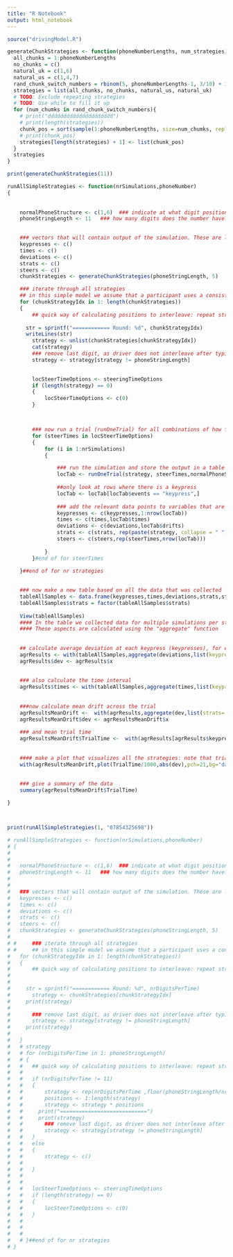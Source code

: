 ```yaml
---
title: "R Notebook"
output: html_notebook
---
```


```r
source("drivingModel.R")
```

```r
generateChunkStrategies <- function(phoneNumberLengths, num_strategies){
  all_chunks = 1:phoneNumberLengths
  no_chunks = c()
  natural_uk = c(1,6)
  natural_us = c(1,4,7)
  rand_chunk_switch_numbers = rbinom(5, phoneNumberLengths-1, 3/10) + 1
  strategies = list(all_chunks, no_chunks, natural_us, natural_uk)
  # TODO: Exclude repeating strategies
  # TODO: Use while to fill it up
  for (num_chumks in rand_chunk_switch_numbers){
    # print("ddddddddddddddddddddd")
    # print(length(strategies))
    chunk_pos = sort(sample(1:phoneNumberLengths, size=num_chumks, replace = FALSE))
    # print(chunk_pos)
    strategies[length(strategies) + 1] <- list(chunk_pos)
  }
  strategies
}

print(generateChunkStrategies(11))

```


```r
runAllSimpleStrategies <- function(nrSimulations,phoneNumber)
{
	
	
	normalPhoneStructure <- c(1,6)  ### indicate at what digit positions a chunk needs to be retrieved (1st and 6th digit)
	phoneStringLength <- 11   ### how many digits does the number have?
	

	### vectors that will contain output of the simulation. These are later used to create 1 table with all values
	keypresses <- c()
	times <- c()
	deviations <- c()
	strats <- c()
	steers <- c()	
	chunkStrategies <- generateChunkStrategies(phoneStringLength, 5)

	### iterate through all strategies
	## in this simple model we assume that a participant uses a consistent strategy throughout the trial. That is, they only type each time 1 digit, or type 2 digits at a time, or type 3 digits at a time (i.e., all possible ways of 1:phoneStringLength: 1, 2,3,4, ...11)
	for (chunkStrategyIdx in 1: length(chunkStrategies))
	{
		## quick way of calculating positions to interleave: repeat strategy & multiply with position in vector (e.g., 333*123 = 369 this means: you interleave BEFORE every 3rd digit (333), and there are 3 positions to interleave (1st, 2nd, 3rd, or 123). Therefore you interleave BEFORE digits 3 (3*1), 6 (3*2), and 9 (3*3))
		
	  str = sprintf("============ Round: %d", chunkStrategyIdx)
	  writeLines(str)
		strategy <- unlist(chunkStrategies[chunkStrategyIdx])
		cat(strategy)
		### remove last digit, as driver does not interleave after typing the last digit (they are done with the trial :-)  )
		strategy <- strategy[strategy != phoneStringLength]
		

		locSteerTimeOptions <- steeringTimeOptions
		if (length(strategy) == 0)
		{
			locSteerTimeOptions <- c(0)
		}



		### now run a trial (runOneTrial) for all combinations of how frequently you update the steering when you are steering (locSteerTimeOptions) and for the nuber of simulations that you want to run for each strategy (nrSimulations)
		for (steerTimes in locSteerTimeOptions)
		{
			for (i in 1:nrSimulations)
			{

				### run the simulation and store the output in a table
				locTab <- runOneTrial(strategy, steerTimes,normalPhoneStructure,phoneStringLength,phoneNumber)
	
				##only look at rows where there is a keypress
				locTab <- locTab[locTab$events == "keypress",]
		
				### add the relevant data points to variables that are stored in a final table
				keypresses <- c(keypresses,1:nrow(locTab))
				times <- c(times,locTab$times)
				deviations <- c(deviations,locTab$drifts)
				strats <- c(strats, rep(paste(strategy, collapse = " "), nrow(locTab)))
				steers <- c(steers,rep(steerTimes,nrow(locTab)))
		
			}
		}#end of for steerTimes	

	}##end of for nr strategies
	
	
	### now make a new table based on all the data that was collected
	tableAllSamples <- data.frame(keypresses,times,deviations,strats,steers)
	tableAllSamples$strats = factor(tableAllSamples$strats)
	
	View(tableAllSamples)
	#### In the table we collected data for multiple simulations per strategy. Now we want to know the average performane of each strategy.
	#### These aspects are calculated using the "aggregate" function
	
	
	## calculate average deviation at each keypress (keypresses), for each unique strategy variation (strats and steers)
	agrResults <- with(tableAllSamples,aggregate(deviations,list(keypresses=keypresses, strats= strats, steers= steers),mean))
	agrResults$dev <- agrResults$x
	
	
	### also calculate the time interval
	agrResults$times <- with(tableAllSamples,aggregate(times,list(keypresses=keypresses, strats= strats, steers= steers),mean))$x
		
	
	###now calculate mean drift across the trial
	agrResultsMeanDrift <-  with(agrResults,aggregate(dev,list(strats= strats, steers= steers),mean))
	agrResultsMeanDrift$dev <- agrResultsMeanDrift$x
	
	### and mean trial time
	agrResultsMeanDrift$TrialTime <-  with(agrResults[agrResults$keypresses ==11,],aggregate(times,list( strats= strats, steers= steers),mean))$x	
	
	
	#### make a plot that visualizes all the strategies: note that trial time is divided by 1000 to get the time in seconds
	with(agrResultsMeanDrift,plot(TrialTime/1000,abs(dev),pch=21,bg="dark grey",col="dark grey",log="x",xlab="Dial time (s)",ylab="Average Lateral Deviation (m)"))
	
	
	### give a summary of the data	
	summary(agrResultsMeanDrift$TrialTime)

}



print(runAllSimpleStrategies(1, "07854325698"))

```

```r
# runAllSimpleStrategies <- function(nrSimulations,phoneNumber)
# {
# 	
# 	
# 	normalPhoneStructure <- c(1,6)  ### indicate at what digit positions a chunk needs to be retrieved (1st and 6th digit)
# 	phoneStringLength <- 11   ### how many digits does the number have?
# 	
# 
# 	### vectors that will contain output of the simulation. These are later used to create 1 table with all values
# 	keypresses <- c()
# 	times <- c()
# 	deviations <- c()
# 	strats <- c()
# 	steers <- c()
# 	chunkStrategies <- generateChunkStrategies(phoneStringLength, 5)
# 
# # 	### iterate through all strategies
# # 	## in this simple model we assume that a participant uses a consistent strategy throughout the trial. That is, they only type each time 1 digit, or type 2 digits at a time, or type 3 digits at a time (i.e., all possible ways of 1:phoneStringLength: 1, 2,3,4, ...11)
# 	for (chunkStrategyIdx in 1: length(chunkStrategies))
# 	{
# 		## quick way of calculating positions to interleave: repeat strategy & multiply with position in vector (e.g., 333*123 = 369 this means: you interleave BEFORE every 3rd digit (333), and there are 3 positions to interleave (1st, 2nd, 3rd, or 123). Therefore you interleave BEFORE digits 3 (3*1), 6 (3*2), and 9 (3*3))
# 
# 
# 	  str = sprintf("============ Round: %d", nrDigitsPerTime)
# 		strategy <- chunkStrategies[chunkStrategyIdx]
#     print(strategy)
# 
# 		### remove last digit, as driver does not interleave after typing the last digit (they are done with the trial :-)  )
# 		strategy <- strategy[strategy != phoneStringLength]
#     print(strategy)
# 
# 	}
# 	# strategy
# 	# for (nrDigitsPerTime in 1: phoneStringLength)
# 	# {
# 	# 	## quick way of calculating positions to interleave: repeat strategy & multiply with position in vector (e.g., 333*123 = 369 this means: you interleave BEFORE every 3rd digit (333), and there are 3 positions to interleave (1st, 2nd, 3rd, or 123). Therefore you interleave BEFORE digits 3 (3*1), 6 (3*2), and 9 (3*3))
# 	# 	
# 	# 	if (nrDigitsPerTime != 11)
# 	# 	{
# 	# 		strategy <- rep(nrDigitsPerTime ,floor(phoneStringLength/nrDigitsPerTime))  ### stores at which positions the number is interleaved
# 	# 		positions <- 1:length(strategy)
# 	# 		strategy <- strategy * positions
# 	# 	  print("============================")
# 	# 	  print(strategy)
# 	# 		### remove last digit, as driver does not interleave after typing the last digit (they are done with the trial :-)  )
# 	# 		strategy <- strategy[strategy != phoneStringLength]
# 	# 	}
# 	# 	else
# 	# 	{
# 	# 		strategy <- c()	
# 	# 		
# 	# 	}
# 	# 	
# 	# 
# 	# 	locSteerTimeOptions <- steeringTimeOptions
# 	# 	if (length(strategy) == 0)
# 	# 	{
# 	# 		locSteerTimeOptions <- c(0)
# 	# 	}
# 	# 
# 	# 
# 	# 
# 	# }##end of for nr strategies
# }
```




